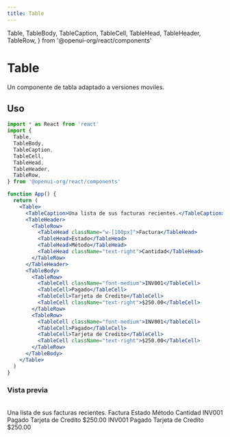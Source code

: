 ```yaml
---
title: Table
---
```


  Table,
  TableBody,
  TableCaption,
  TableCell,
  TableHead,
  TableHeader,
  TableRow,
} from '@openui-org/react/components'

# Table

Un componente de tabla adaptado a versiones moviles.

## Uso

```jsx
import * as React from 'react'
import {
  Table,
  TableBody,
  TableCaption,
  TableCell,
  TableHead,
  TableHeader,
  TableRow,
} from '@openui-org/react/components'

function App() {
  return (
    <Table>
      <TableCaption>Una lista de sus facturas recientes.</TableCaption>
      <TableHeader>
        <TableRow>
          <TableHead className="w-[100px]">Factura</TableHead>
          <TableHead>Estado</TableHead>
          <TableHead>Método</TableHead>
          <TableHead className="text-right">Cantidad</TableHead>
        </TableRow>
      </TableHeader>
      <TableBody>
        <TableRow>
          <TableCell className="font-medium">INV001</TableCell>
          <TableCell>Pagado</TableCell>
          <TableCell>Tarjeta de Credito</TableCell>
          <TableCell className="text-right">$250.00</TableCell>
        </TableRow>
        <TableRow>
          <TableCell className="font-medium">INV001</TableCell>
          <TableCell>Pagado</TableCell>
          <TableCell>Tarjeta de Credito</TableCell>
          <TableCell className="text-right">$250.00</TableCell>
        </TableRow>
      </TableBody>
    </Table>
  )
}
```

### Vista previa

<br />

<div className="mt-2 ring-offset-background focus-visible:outline-none focus-visible:ring-2 focus-visible:ring-ring focus-visible:ring-offset-2 relative rounded-md border">
  <div className="theme-zinc w-full">
    <div className="preview flex min-h-[350px] w-full justify-center p-20 items-center">
      <div className="w-full flex justify-center">
        <Table>
          <TableCaption>Una lista de sus facturas recientes.</TableCaption>
          <TableHeader>
            <TableRow>
              <TableHead className="w-[100px]">Factura</TableHead>
              <TableHead>Estado</TableHead>
              <TableHead>Método</TableHead>
              <TableHead className="text-right">Cantidad</TableHead>
            </TableRow>
          </TableHeader>
          <TableBody>
            <TableRow>
              <TableCell className="font-medium">INV001</TableCell>
              <TableCell>Pagado</TableCell>
              <TableCell>Tarjeta de Credito</TableCell>
              <TableCell className="text-right">$250.00</TableCell>
            </TableRow>
            <TableRow>
              <TableCell className="font-medium">INV001</TableCell>
              <TableCell>Pagado</TableCell>
              <TableCell>Tarjeta de Credito</TableCell>
              <TableCell className="text-right">$250.00</TableCell>
            </TableRow>
          </TableBody>
        </Table>
      </div>
    </div>
  </div>
</div>
